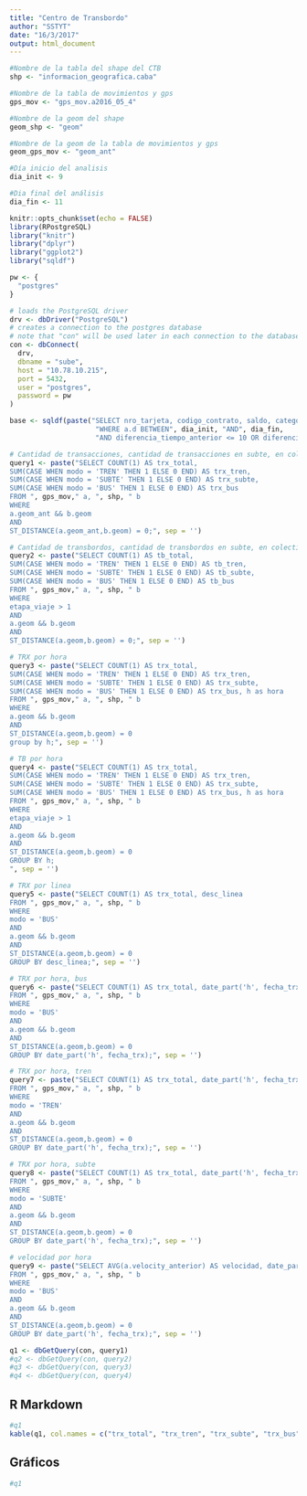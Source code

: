```yaml
---
title: "Centro de Transbordo"
author: "SSTYT"
date: "16/3/2017"
output: html_document
---
```

```r
#Nombre de la tabla del shape del CTB
shp <- "informacion_geografica.caba"

#Nombre de la tabla de movimientos y gps
gps_mov <- "gps_mov.a2016_05_4"

#Nombre de la geom del shape
geom_shp <- "geom"

#Nombre de la geom de la tabla de movimientos y gps
geom_gps_mov <- "geom_ant"

#Día inicio del analisis
dia_init <- 9

#Dia final del análisis
dia_fin <- 11

```

```r
knitr::opts_chunk$set(echo = FALSE)
library(RPostgreSQL)
library("knitr")
library("dplyr")
library("ggplot2")
library("sqldf")
```

```r
pw <- {
  "postgres"
}

# loads the PostgreSQL driver
drv <- dbDriver("PostgreSQL")
# creates a connection to the postgres database
# note that "con" will be used later in each connection to the database
con <- dbConnect(
  drv,
  dbname = "sube",
  host = "10.78.10.215",
  port = 5432,
  user = "postgres",
  password = pw
)

```

```r
base <- sqldf(paste("SELECT nro_tarjeta, codigo_contrato, saldo, categoria, modo, desc_linea, interno ,nro_viaje, etapa_viaje, d, h, velocity_anterior, velocity_siguiente, a.geom_ant FROM", gps_mov," a,", shp, "b",
                     "WHERE a.d BETWEEN", dia_init, "AND", dia_fin,
                     "AND diferencia_tiempo_anterior <= 10 OR diferencia_tiempo_siguiente <= 10 AND a.geom_ant && b.geom AND ST_DISTANCE(a.geom_ant,b.geom) = 0;"), drv = "PostgreSQL")
```

```r

# Cantidad de transacciones, cantidad de transacciones en subte, en colectivo y tren
query1 <- paste("SELECT COUNT(1) AS trx_total,
SUM(CASE WHEN modo = 'TREN' THEN 1 ELSE 0 END) AS trx_tren,
SUM(CASE WHEN modo = 'SUBTE' THEN 1 ELSE 0 END) AS trx_subte,
SUM(CASE WHEN modo = 'BUS' THEN 1 ELSE 0 END) AS trx_bus
FROM ", gps_mov," a, ", shp, " b
WHERE 
a.geom_ant && b.geom
AND
ST_DISTANCE(a.geom_ant,b.geom) = 0;", sep = '')

# Cantidad de transbordos, cantidad de transbordos en subte, en colectivo y en tren
query2 <- paste("SELECT COUNT(1) AS tb_total,
SUM(CASE WHEN modo = 'TREN' THEN 1 ELSE 0 END) AS tb_tren,
SUM(CASE WHEN modo = 'SUBTE' THEN 1 ELSE 0 END) AS tb_subte,
SUM(CASE WHEN modo = 'BUS' THEN 1 ELSE 0 END) AS tb_bus
FROM ", gps_mov," a, ", shp, " b
WHERE 
etapa_viaje > 1 
AND 
a.geom && b.geom
AND
ST_DISTANCE(a.geom,b.geom) = 0;", sep = '')

# TRX por hora
query3 <- paste("SELECT COUNT(1) AS trx_total,
SUM(CASE WHEN modo = 'TREN' THEN 1 ELSE 0 END) AS trx_tren,
SUM(CASE WHEN modo = 'SUBTE' THEN 1 ELSE 0 END) AS trx_subte,
SUM(CASE WHEN modo = 'BUS' THEN 1 ELSE 0 END) AS trx_bus, h as hora
FROM ", gps_mov," a, ", shp, " b
WHERE 
a.geom && b.geom
AND
ST_DISTANCE(a.geom,b.geom) = 0
group by h;", sep = '')

# TB por hora
query4 <- paste("SELECT COUNT(1) AS trx_total,
SUM(CASE WHEN modo = 'TREN' THEN 1 ELSE 0 END) AS trx_tren,
SUM(CASE WHEN modo = 'SUBTE' THEN 1 ELSE 0 END) AS trx_subte,
SUM(CASE WHEN modo = 'BUS' THEN 1 ELSE 0 END) AS trx_bus, h as hora
FROM ", gps_mov," a, ", shp, " b
WHERE
etapa_viaje > 1
AND 
a.geom && b.geom
AND
ST_DISTANCE(a.geom,b.geom) = 0
GROUP BY h;
", sep = '')

# TRX por linea
query5 <- paste("SELECT COUNT(1) AS trx_total, desc_linea
FROM ", gps_mov," a, ", shp, " b
WHERE
modo = 'BUS'
AND 
a.geom && b.geom
AND
ST_DISTANCE(a.geom,b.geom) = 0
GROUP BY desc_linea;", sep = '')

# TRX por hora, bus
query6 <- paste("SELECT COUNT(1) AS trx_total, date_part('h', fecha_trx) as hora
FROM ", gps_mov," a, ", shp, " b
WHERE
modo = 'BUS'
AND 
a.geom && b.geom
AND
ST_DISTANCE(a.geom,b.geom) = 0
GROUP BY date_part('h', fecha_trx);", sep = '')

# TRX por hora, tren
query7 <- paste("SELECT COUNT(1) AS trx_total, date_part('h', fecha_trx) as hora
FROM ", gps_mov," a, ", shp, " b
WHERE
modo = 'TREN'
AND 
a.geom && b.geom
AND
ST_DISTANCE(a.geom,b.geom) = 0
GROUP BY date_part('h', fecha_trx);", sep = '')

# TRX por hora, subte
query8 <- paste("SELECT COUNT(1) AS trx_total, date_part('h', fecha_trx) as hora
FROM ", gps_mov," a, ", shp, " b
WHERE
modo = 'SUBTE'
AND 
a.geom && b.geom
AND
ST_DISTANCE(a.geom,b.geom) = 0
GROUP BY date_part('h', fecha_trx);", sep = '')

# velocidad por hora
query9 <- paste("SELECT AVG(a.velocity_anterior) AS velocidad, date_part('h', fecha_trx) as hora
FROM ", gps_mov," a, ", shp, " b
WHERE
modo = 'BUS'
AND 
a.geom && b.geom
AND
ST_DISTANCE(a.geom,b.geom) = 0
GROUP BY date_part('h', fecha_trx);", sep = '')

```

```r
q1 <- dbGetQuery(con, query1)
#q2 <- dbGetQuery(con, query2)
#q3 <- dbGetQuery(con, query3)
#q4 <- dbGetQuery(con, query4)

```
## R Markdown
```r
#q1
kable(q1, col.names = c("trx_total", "trx_tren", "trx_subte", "trx_bus"), align = 'clclr')


```


## Gráficos
```r
#q1


```


